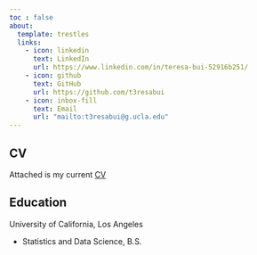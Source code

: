 ```yaml
---
toc : false
about: 
  template: trestles
  links: 
    - icon: linkedin
      text: LinkedIn
      url: https://www.linkedin.com/in/teresa-bui-52916b251/
    - icon: github
      text: GitHub
      url: https://github.com/t3resabui
    - icon: inbox-fill
      text: Email
      url: "mailto:t3resabui@g.ucla.edu"
---
```

## CV

Attached is my current [CV](/docs/CV/CV.pdf "CV")

## Education

University of California, Los Angeles

- Statistics and Data Science, B.S.


